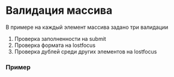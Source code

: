 
<Meta of={DocsStories} />

# Валидация массива

В примере на каждый элемент массива задано три валидации

1. Проверка заполненности на submit
2. Проверка формата на lostfocus
3. Проверка дублей среди других элементов на lostfocus

### Пример

<Story of={DocsStories.ArrayExample} />

